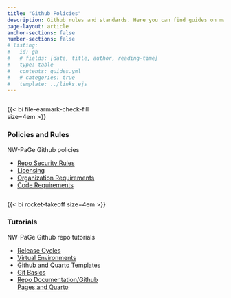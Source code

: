 ```yaml
---
title: "Github Policies"
description: Github rules and standards. Here you can find guides on making your repos secure, reproducible, and functional
page-layout: article
anchor-sections: false
number-sections: false
# listing:
#   id: gh
#   # fields: [date, title, author, reading-time]
#   type: table
#   contents: guides.yml
#   # categories: true
#   template: ../links.ejs
---
```


<!-- ::: {#gh .column-screen-inset-right style="max-width: 850px;"}
::: -->

:::{.container}
::: {.column width="50%"}
{{< bi file-earmark-check-fill size=4em >}}


### Policies and Rules

NW-PaGe Github policies

- [Repo Security Rules](security.qmd)
- [Licensing](lic.qmd)
- [Organization Requirements](policies.qmd)
- [Code Requirements](reproduce.qmd)


:::

::: {.column width="50%"}

{{< bi rocket-takeoff size=4em >}}


### Tutorials

NW-PaGe Github repo tutorials

- [Release Cycles](release.qmd)
- [Virtual Environments](renv.qmd)
- [Github and Quarto Templates](templates.qmd)
- [Git Basics](git.qmd)
- [Repo Documentation/Github Pages and Quarto](how_to.qmd)

:::
:::